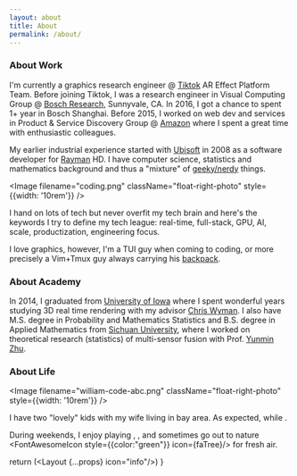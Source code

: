 ```yaml
---
layout: about
title: About
permalink: /about/
---
```




### About Work
I'm currently a graphics research engineer @ [Tiktok](tiktok.com) AR Effect Platform Team. Before joining Tiktok, I was a research engineer in Visual Computing Group @ [Bosch Research](http://www.bosch.us/content/language1/html/rtc.htm), Sunnyvale, CA. In 2016, I got a chance to spent 1+ year in Bosch Shanghai.
Before 2015, I worked on web dev and services in Product & Service Discovery Group @ [Amazon](https://www.amazon.com/) where I spent a great time with enthusiastic colleagues.

My earlier industrial experience started with [Ubisoft](https://www.ubisoft.com/en-GB/) in 2008 as a software developer for [Rayman](https://en.wikipedia.org/wiki/Rayman) HD. 
I have computer science, statistics and mathematics background and thus a "mixture" of [geeky/nerdy](https://slackprop.wordpress.com/2013/06/03/on-geek-versus-nerd/) things. 

<Image filename="coding.png" className="float-right-photo" style={{width: '10rem'}} />

I hand on lots of tech but never overfit my tech brain and here's the keywords I try to define my tech league: real-time, full-stack, GPU, AI, scale, productization, engineering focus.

I love graphics, however, I'm a TUI guy when coming to coding, or more precisely a Vim+Tmux guy always carrying his [backpack](https://github.com/daizeng1984/dotfiles).

<!---
I've recently been quite interested in deep learning, if you get any ideas or opportunities, please contact [me](/assets/cv/zeng-resume.html).
### About Me
-->
### About Academy
In 2014, I graduated from [University of Iowa](http://www.uiowa.edu/) where I spent wonderful years studying 3D real time rendering with my advisor [Chris Wyman](http://cwyman.org/). I also have M.S. degree in Probability and Mathematics Statistics and B.S. degree in Applied Mathematics from [Sichuan University](http://www.scu.edu.cn/en/), where I worked on theoretical research (statistics) of multi-sensor fusion with Prof. [Yunmin Zhu](https://scholar.google.com/citations?user=cN4yYyoAAAAJ&hl=en).


### About Life

<Image filename="william-code-abc.png" className="float-right-photo" style={{width: '10rem'}} />


I have two "lovely" kids with my wife living in bay area. As expected, <WilliamAge/> while <AlexAge/>.

<!-- (Wait, for quantum physics, I have my own interpretation regarding [this](https://www.youtube.com/watch?v=WIyTZDHuarQ) one).  -->

During weekends, I enjoy playing <FontAwesomeIcon icon={faLaptop}/>, <FontAwesomeIcon icon={faGamepad}/>, <FontAwesomeIcon icon={faUserEdit}/> and sometimes go out to nature <FontAwesomeIcon style={{color:"green"}} icon={faTree}/> for fresh air.


return (<Layout {...props} icon="info"/>)
}
